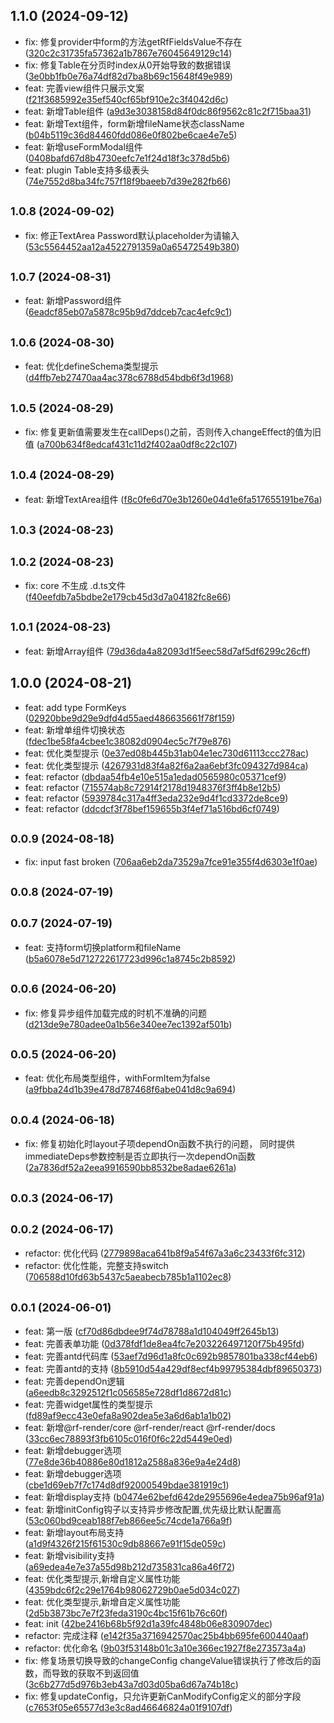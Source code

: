 ## 1.1.0 (2024-09-12)

* fix: 修复provider中form的方法getRfFieldsValue不存在 ([320c2c31735fa57362a1b7867e76045649129c14](https://github.com/njzzzz/rf-render/commit/320c2c31735fa57362a1b7867e76045649129c14))
* fix: 修复Table在分页时index从0开始导致的数据错误 ([3e0bb1fb0e76a74df82d7ba8b69c15648f49e989](https://github.com/njzzzz/rf-render/commit/3e0bb1fb0e76a74df82d7ba8b69c15648f49e989))
* feat: 完善view组件只展示文案 ([f21f3685992e35ef540cf65bf910e2c3f4042d6c](https://github.com/njzzzz/rf-render/commit/f21f3685992e35ef540cf65bf910e2c3f4042d6c))
* feat: 新增Table组件 ([a9d3e3038158d84f0dc86f9562c81c2f715baa31](https://github.com/njzzzz/rf-render/commit/a9d3e3038158d84f0dc86f9562c81c2f715baa31))
* feat: 新增Text组件，form新增fileName状态className ([b04b5119c36d84460fdd086e0f802be6cae4e7e5](https://github.com/njzzzz/rf-render/commit/b04b5119c36d84460fdd086e0f802be6cae4e7e5))
* feat: 新增useFormModal组件 ([0408bafd67d8b4730eefc7e1f24d18f3c378d5b6](https://github.com/njzzzz/rf-render/commit/0408bafd67d8b4730eefc7e1f24d18f3c378d5b6))
* feat: plugin Table支持多级表头 ([74e7552d8ba34fc757f18f9baeeb7d39e282fb66](https://github.com/njzzzz/rf-render/commit/74e7552d8ba34fc757f18f9baeeb7d39e282fb66))



## <small>1.0.8 (2024-09-02)</small>

* fix: 修正TextArea Password默认placeholder为请输入 ([53c5564452aa12a4522791359a0a65472549b380](https://github.com/njzzzz/rf-render/commit/53c5564452aa12a4522791359a0a65472549b380))



## <small>1.0.7 (2024-08-31)</small>

* feat: 新增Password组件 ([6eadcf85eb07a5878c95b9d7ddceb7cac4efc9c1](https://github.com/njzzzz/rf-render/commit/6eadcf85eb07a5878c95b9d7ddceb7cac4efc9c1))



## <small>1.0.6 (2024-08-30)</small>

* feat: 优化defineSchema类型提示 ([d4ffb7eb27470aa4ac378c6788d54bdb6f3d1968](https://github.com/njzzzz/rf-render/commit/d4ffb7eb27470aa4ac378c6788d54bdb6f3d1968))



## <small>1.0.5 (2024-08-29)</small>

* fix: 修复更新值需要发生在callDeps()之前，否则传入changeEffect的值为旧值 ([a700b634f8edcaf431c11d2f402aa0df8c22c107](https://github.com/njzzzz/rf-render/commit/a700b634f8edcaf431c11d2f402aa0df8c22c107))



## <small>1.0.4 (2024-08-29)</small>

* feat: 新增TextArea组件 ([f8c0fe6d70e3b1260e04d1e6fa517655191be76a](https://github.com/njzzzz/rf-render/commit/f8c0fe6d70e3b1260e04d1e6fa517655191be76a))



## <small>1.0.3 (2024-08-23)</small>




## <small>1.0.2 (2024-08-23)</small>

* fix: core  不生成  .d.ts文件 ([f40eefdb7a5bdbe2e179cb45d3d7a04182fc8e66](https://github.com/njzzzz/rf-render/commit/f40eefdb7a5bdbe2e179cb45d3d7a04182fc8e66))



## <small>1.0.1 (2024-08-23)</small>

* feat: 新增Array组件 ([79d36da4a82093d1f5eec58d7af5df6299c26cff](https://github.com/njzzzz/rf-render/commit/79d36da4a82093d1f5eec58d7af5df6299c26cff))



## 1.0.0 (2024-08-21)

* feat:  add type FormKeys ([02920bbe9d29e9dfd4d55aed486635661f78f159](https://github.com/njzzzz/rf-render/commit/02920bbe9d29e9dfd4d55aed486635661f78f159))
* feat: 新增单组件切换状态 ([fdec1be58fa4cbee1c38082d0904ec5c7f79e876](https://github.com/njzzzz/rf-render/commit/fdec1be58fa4cbee1c38082d0904ec5c7f79e876))
* feat: 优化类型提示 ([0e37ed08b445b31ab04e1ec730d61113ccc278ac](https://github.com/njzzzz/rf-render/commit/0e37ed08b445b31ab04e1ec730d61113ccc278ac))
* feat: 优化类型提示 ([4267931d83f4a82f6a2aa6ebf3fc094327d984ca](https://github.com/njzzzz/rf-render/commit/4267931d83f4a82f6a2aa6ebf3fc094327d984ca))
* feat: refactor ([dbdaa54fb4e10e515a1edad0565980c05371cef9](https://github.com/njzzzz/rf-render/commit/dbdaa54fb4e10e515a1edad0565980c05371cef9))
* feat: refactor ([715574ab8c72914f2178d1948376f3ff4b8e12b5](https://github.com/njzzzz/rf-render/commit/715574ab8c72914f2178d1948376f3ff4b8e12b5))
* feat: refactor ([5939784c317a4ff3eda232e9d4f1cd3372de8ce9](https://github.com/njzzzz/rf-render/commit/5939784c317a4ff3eda232e9d4f1cd3372de8ce9))
* feat: refactor ([ddcdcf3f78bef159655b3f4ef71a516bd6cf0749](https://github.com/njzzzz/rf-render/commit/ddcdcf3f78bef159655b3f4ef71a516bd6cf0749))



## <small>0.0.9 (2024-08-18)</small>

* fix: input fast broken ([706aa6eb2da73529a7fce91e355f4d6303e1f0ae](https://github.com/njzzzz/rf-render/commit/706aa6eb2da73529a7fce91e355f4d6303e1f0ae))



## <small>0.0.8 (2024-07-19)</small>




## <small>0.0.7 (2024-07-19)</small>

* feat: 支持form切换platform和fileName ([b5a6078e5d712722617723d996c1a8745c2b8592](https://github.com/njzzzz/rf-render/commit/b5a6078e5d712722617723d996c1a8745c2b8592))



## <small>0.0.6 (2024-06-20)</small>

* fix: 修复异步组件加载完成的时机不准确的问题 ([d213de9e780adee0a1b56e340ee7ec1392af501b](https://github.com/njzzzz/rf-render/commit/d213de9e780adee0a1b56e340ee7ec1392af501b))



## <small>0.0.5 (2024-06-20)</small>

* feat: 优化布局类型组件，withFormItem为false ([a9fbba24d1b39e478d787468f6abe041d8c9a694](https://github.com/njzzzz/rf-render/commit/a9fbba24d1b39e478d787468f6abe041d8c9a694))



## <small>0.0.4 (2024-06-18)</small>

* fix: 修复初始化时layout子项dependOn函数不执行的问题， 同时提供immediateDeps参数控制是否立即执行一次dependOn函数 ([2a7836df52a2eea9916590bb8532be8adae6261a](https://github.com/njzzzz/rf-render/commit/2a7836df52a2eea9916590bb8532be8adae6261a))



## <small>0.0.3 (2024-06-17)</small>




## <small>0.0.2 (2024-06-17)</small>

* refactor: 优化代码 ([2779898aca641b8f9a54f67a3a6c23433f6fc312](https://github.com/njzzzz/rf-render/commit/2779898aca641b8f9a54f67a3a6c23433f6fc312))
* refactor: 优化性能，完整支持switch ([706588d10fd63b5437c5aeabecb785b1a1102ec8](https://github.com/njzzzz/rf-render/commit/706588d10fd63b5437c5aeabecb785b1a1102ec8))



## <small>0.0.1 (2024-06-01)</small>

* feat: 第一版 ([cf70d86dbdee9f74d78788a1d104049ff2645b13](https://github.com/njzzzz/rf-render/commit/cf70d86dbdee9f74d78788a1d104049ff2645b13))
* feat: 完善表单功能 ([0d378fdf1de8ea4fc7e203226497120f75b495fd](https://github.com/njzzzz/rf-render/commit/0d378fdf1de8ea4fc7e203226497120f75b495fd))
* feat: 完善antd代码库 ([53aef7d96d1a8fc0c692b9857801ba338cf44eb6](https://github.com/njzzzz/rf-render/commit/53aef7d96d1a8fc0c692b9857801ba338cf44eb6))
* feat: 完善antd的支持 ([8b5910d54a429df8ecf4b99795384dbf89650373](https://github.com/njzzzz/rf-render/commit/8b5910d54a429df8ecf4b99795384dbf89650373))
* feat: 完善dependOn逻辑 ([a6eedb8c3292512f1c056585e728df1d8672d81c](https://github.com/njzzzz/rf-render/commit/a6eedb8c3292512f1c056585e728df1d8672d81c))
* feat: 完善widget属性的类型提示 ([fd89af9ecc43e0efa8a902dea5e3a6d6ab1a1b02](https://github.com/njzzzz/rf-render/commit/fd89af9ecc43e0efa8a902dea5e3a6d6ab1a1b02))
* feat: 新增@rf-render/core @rf-render/react @rf-render/docs ([33cc6ec78893f3fb6105c016f0f6c22d5449e0ed](https://github.com/njzzzz/rf-render/commit/33cc6ec78893f3fb6105c016f0f6c22d5449e0ed))
* feat: 新增debugger选项 ([77e8de36b40886e80d1812a2588a836e9a4e24d8](https://github.com/njzzzz/rf-render/commit/77e8de36b40886e80d1812a2588a836e9a4e24d8))
* feat: 新增debugger选项 ([cbe1d69eb7f7c174d8df92000549bdae381919c1](https://github.com/njzzzz/rf-render/commit/cbe1d69eb7f7c174d8df92000549bdae381919c1))
* feat: 新增display支持 ([b0474e62befd642de2955696e4edea75b96af91a](https://github.com/njzzzz/rf-render/commit/b0474e62befd642de2955696e4edea75b96af91a))
* feat: 新增initConfig钩子以支持异步修改配置,优先级比默认配置高 ([53c060bd9ceab188f7eb866ee5c74cde1a766a9f](https://github.com/njzzzz/rf-render/commit/53c060bd9ceab188f7eb866ee5c74cde1a766a9f))
* feat: 新增layout布局支持 ([a1d9f4326f215f61530c9db88667e91f15de059c](https://github.com/njzzzz/rf-render/commit/a1d9f4326f215f61530c9db88667e91f15de059c))
* feat: 新增visibility支持 ([a69edea4e7e37a55d98b212d735831ca86a46f72](https://github.com/njzzzz/rf-render/commit/a69edea4e7e37a55d98b212d735831ca86a46f72))
* feat: 优化类型提示,新增自定义属性功能 ([4359bdc6f2c29e1764b98062729b0ae5d034c027](https://github.com/njzzzz/rf-render/commit/4359bdc6f2c29e1764b98062729b0ae5d034c027))
* feat: 优化类型提示,新增自定义属性功能 ([2d5b3873bc7e7f23feda3190c4bc15f61b76c60f](https://github.com/njzzzz/rf-render/commit/2d5b3873bc7e7f23feda3190c4bc15f61b76c60f))
* feat: init ([42be2416b68b5f92d1a39fc4848b06e830907dec](https://github.com/njzzzz/rf-render/commit/42be2416b68b5f92d1a39fc4848b06e830907dec))
* refactor: 完成注释 ([e142f35a3716942570ac25b4bb695fe600440aaf](https://github.com/njzzzz/rf-render/commit/e142f35a3716942570ac25b4bb695fe600440aaf))
* refactor: 优化命名 ([9b03f53148b01c3a10e366ec1927f8e273573a4a](https://github.com/njzzzz/rf-render/commit/9b03f53148b01c3a10e366ec1927f8e273573a4a))
* fix: 修复场景切换导致的changeConfig changeValue错误执行了修改后的函数，而导致的获取不到返回值 ([3c6b277d5d976b3eb43a7d03d05ba6d67a74b18c](https://github.com/njzzzz/rf-render/commit/3c6b277d5d976b3eb43a7d03d05ba6d67a74b18c))
* fix: 修复updateConfig，只允许更新CanModifyConfig定义的部分字段 ([c7653f05e65577d3e3c8ad46646824a01f9107df](https://github.com/njzzzz/rf-render/commit/c7653f05e65577d3e3c8ad46646824a01f9107df))



